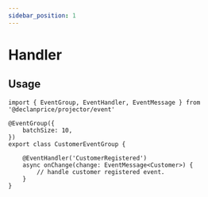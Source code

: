 ```yaml
---
sidebar_position: 1
---
```


# Handler

## Usage

```tsx title="src/send-welcome-email-event.handler.ts"
import { EventGroup, EventHandler, EventMessage } from '@declanprice/projector/event'

@EventGroup({
    batchSize: 10,
})
export class CustomerEventGroup {

    @EventHandler('CustomerRegistered')
    async onChange(change: EventMessage<Customer>) {
        // handle customer registered event.
    }
}
```

